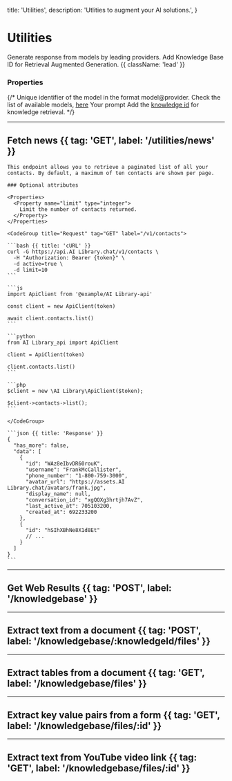   title: 'Utilities',
  description:
    'Utlities to augment your AI solutions.',
}

# Utilities

Generate response from models by leading providers. Add Knowledge Base ID for Retrieval Augmented Generation. {{ className: 'lead' }}

### Properties

{/* <Properties>
  <Property name="modelId" type="string" required="true">
    Unique identifier of the model in the format model@provider. Check the list
    of available models, [here](#)
  </Property>
  <Property name="prompt" type="string" required="true">
    Your prompt
  </Property>
  <Property name="knowledgeId" type="string">
    Add the [knowledge id](#) for knowledge retrieval.
  </Property>
</Properties> */}

---

## Fetch news {{ tag: 'GET', label: '/utilities/news' }}

<Row>
  <Col>

    This endpoint allows you to retrieve a paginated list of all your contacts. By default, a maximum of ten contacts are shown per page.

    ### Optional attributes

    <Properties>
      <Property name="limit" type="integer">
        Limit the number of contacts returned.
      </Property>
    </Properties>

  </Col>
  <Col sticky>

    <CodeGroup title="Request" tag="GET" label="/v1/contacts">

    ```bash {{ title: 'cURL' }}
    curl -G https://api.AI Library.chat/v1/contacts \
      -H "Authorization: Bearer {token}" \
      -d active=true \
      -d limit=10
    ```

    ```js
    import ApiClient from '@example/AI Library-api'

    const client = new ApiClient(token)

    await client.contacts.list()
    ```

    ```python
    from AI Library_api import ApiClient

    client = ApiClient(token)

    client.contacts.list()
    ```

    ```php
    $client = new \AI Library\ApiClient($token);

    $client->contacts->list();
    ```

    </CodeGroup>

    ```json {{ title: 'Response' }}
    {
      "has_more": false,
      "data": [
        {
          "id": "WAz8eIbvDR60rouK",
          "username": "FrankMcCallister",
          "phone_number": "1-800-759-3000",
          "avatar_url": "https://assets.AI Library.chat/avatars/frank.jpg",
          "display_name": null,
          "conversation_id": "xgQQXg3hrtjh7AvZ",
          "last_active_at": 705103200,
          "created_at": 692233200
        },
        {
          "id": "hSIhXBhNe8X1d8Et"
          // ...
        }
      ]
    }
    ```

  </Col>
</Row>

---

## Get Web Results {{ tag: 'POST', label: '/knowledgebase' }}

---

## Extract text from a document {{ tag: 'POST', label: '/knowledgebase/:knowledgeId/files' }}

---

## Extract tables from a document {{ tag: 'GET', label: '/knowledgebase/files' }}

---

## Extract key value pairs from a form {{ tag: 'GET', label: '/knowledgebase/files/:id' }}

---

## Extract text from YouTube video link {{ tag: 'GET', label: '/knowledgebase/files/:id' }}